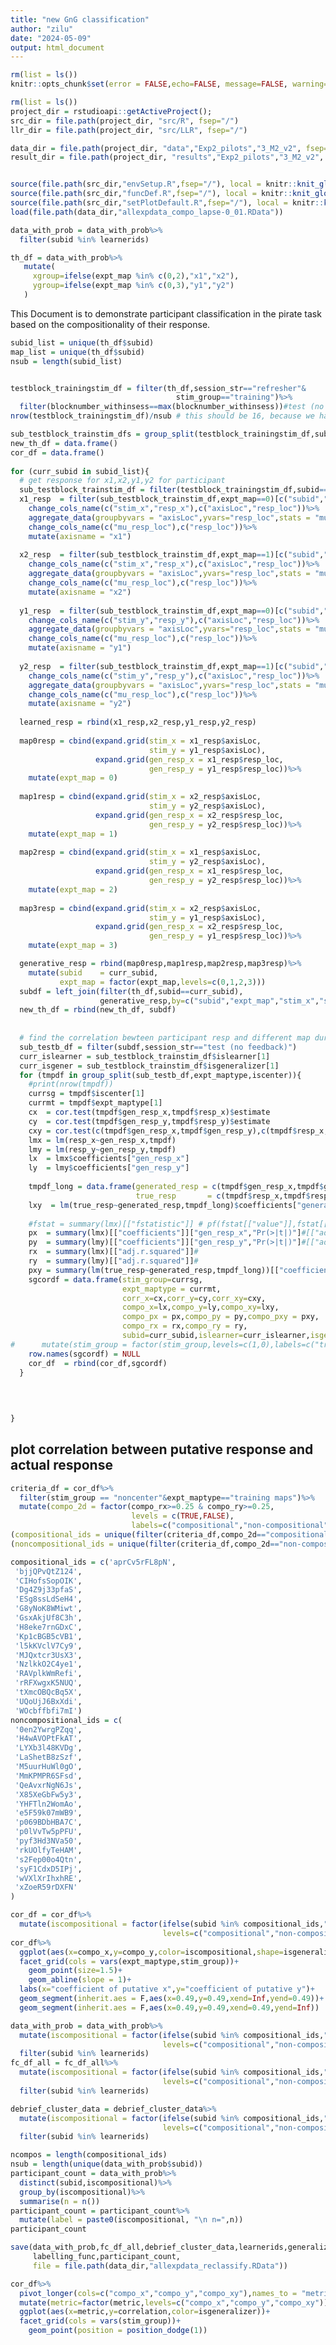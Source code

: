 ```yaml
---
title: "new GnG classification"
author: "zilu"
date: "2024-05-09"
output: html_document
---
```


```r
rm(list = ls())
knitr::opts_chunk$set(error = FALSE,echo=FALSE, message=FALSE, warning=FALSE,fig.width = 9,fig.height = 9)

rm(list = ls())
project_dir = rstudioapi::getActiveProject();
src_dir = file.path(project_dir, "src/R", fsep="/")
llr_dir = file.path(project_dir, "src/LLR", fsep="/")

data_dir = file.path(project_dir, "data","Exp2_pilots","3_M2_v2", fsep="/")
result_dir = file.path(project_dir, "results","Exp2_pilots","3_M2_v2", fsep="/")


source(file.path(src_dir,"envSetup.R",fsep="/"), local = knitr::knit_global())
source(file.path(src_dir,"funcDef.R",fsep="/"), local = knitr::knit_global())
source(file.path(src_dir,"setPlotDefault.R",fsep="/"), local = knitr::knit_global())
load(file.path(data_dir,"allexpdata_compo_lapse-0_01.RData"))
```

```r
data_with_prob = data_with_prob%>%
  filter(subid %in% learnerids)

th_df = data_with_prob%>%
   mutate(
     xgroup=ifelse(expt_map %in% c(0,2),"x1","x2"),
     ygroup=ifelse(expt_map %in% c(0,3),"y1","y2")
   )
```

This Document is to demonstrate participant classification in the pirate task based on the compositionality of their response.


```r
subid_list = unique(th_df$subid)
map_list = unique(th_df$subid)
nsub = length(subid_list)


testblock_trainingstim_df = filter(th_df,session_str=="refresher"&
                                     stim_group=="training")%>%
  filter(blocknumber_withinsess==max(blocknumber_withinsess))#test (no feedback)
nrow(testblock_trainingstim_df)/nsub # this should be 16, because we have 2 training maps, 8 training locations on each map

sub_testblock_trainstim_dfs = group_split(testblock_trainingstim_df,subid)
new_th_df = data.frame()
cor_df = data.frame()
  
for (curr_subid in subid_list){
  # get response for x1,x2,y1,y2 for participant
  sub_testblock_trainstim_df = filter(testblock_trainingstim_df,subid==curr_subid)
  x1_resp  = filter(sub_testblock_trainstim_df,expt_map==0)[c("subid","stim_x","resp_x")]%>%
    change_cols_name(c("stim_x","resp_x"),c("axisLoc","resp_loc"))%>%
    aggregate_data(groupbyvars = "axisLoc",yvars="resp_loc",stats = "mu")%>%
    change_cols_name(c("mu_resp_loc"),c("resp_loc"))%>%
    mutate(axisname = "x1")
  
  x2_resp  = filter(sub_testblock_trainstim_df,expt_map==1)[c("subid","stim_x","resp_x")]%>%
    change_cols_name(c("stim_x","resp_x"),c("axisLoc","resp_loc"))%>%
    aggregate_data(groupbyvars = "axisLoc",yvars="resp_loc",stats = "mu")%>%
    change_cols_name(c("mu_resp_loc"),c("resp_loc"))%>%
    mutate(axisname = "x2")
  
  y1_resp  = filter(sub_testblock_trainstim_df,expt_map==0)[c("subid","stim_y","resp_y")]%>%
    change_cols_name(c("stim_y","resp_y"),c("axisLoc","resp_loc"))%>%
    aggregate_data(groupbyvars = "axisLoc",yvars="resp_loc",stats = "mu")%>%
    change_cols_name(c("mu_resp_loc"),c("resp_loc"))%>%
    mutate(axisname = "y1")
  
  y2_resp  = filter(sub_testblock_trainstim_df,expt_map==1)[c("subid","stim_y","resp_y")]%>%
    change_cols_name(c("stim_y","resp_y"),c("axisLoc","resp_loc"))%>%
    aggregate_data(groupbyvars = "axisLoc",yvars="resp_loc",stats = "mu")%>%
    change_cols_name(c("mu_resp_loc"),c("resp_loc"))%>%
    mutate(axisname = "y2")
  
  learned_resp = rbind(x1_resp,x2_resp,y1_resp,y2_resp)
  
  map0resp = cbind(expand.grid(stim_x = x1_resp$axisLoc, 
                               stim_y = y1_resp$axisLoc),
                   expand.grid(gen_resp_x = x1_resp$resp_loc, 
                               gen_resp_y = y1_resp$resp_loc))%>%
    mutate(expt_map = 0)
  
  map1resp = cbind(expand.grid(stim_x = x2_resp$axisLoc, 
                               stim_y = y2_resp$axisLoc),
                   expand.grid(gen_resp_x = x2_resp$resp_loc, 
                               gen_resp_y = y2_resp$resp_loc))%>%
    mutate(expt_map = 1)
  
  map2resp = cbind(expand.grid(stim_x = x1_resp$axisLoc, 
                               stim_y = y2_resp$axisLoc),
                   expand.grid(gen_resp_x = x1_resp$resp_loc, 
                               gen_resp_y = y2_resp$resp_loc))%>%
    mutate(expt_map = 2)
  
  map3resp = cbind(expand.grid(stim_x = x2_resp$axisLoc, 
                               stim_y = y1_resp$axisLoc),
                   expand.grid(gen_resp_x = x2_resp$resp_loc, 
                               gen_resp_y = y1_resp$resp_loc))%>%
    mutate(expt_map = 3)

  generative_resp = rbind(map0resp,map1resp,map2resp,map3resp)%>%
    mutate(subid    = curr_subid,
           expt_map = factor(expt_map,levels=c(0,1,2,3)))
  subdf = left_join(filter(th_df,subid==curr_subid),
                    generative_resp,by=c("subid","expt_map","stim_x","stim_y"))
  new_th_df = rbind(new_th_df, subdf)
  
  
  # find the correlation bewteen participant resp and different map during session 2
  sub_testb_df = filter(subdf,session_str=="test (no feedback)")
  curr_islearner = sub_testblock_trainstim_df$islearner[1]
  curr_isgener = sub_testblock_trainstim_df$isgeneralizer[1]
  for (tmpdf in group_split(sub_testb_df,expt_maptype,iscenter)){
    #print(nrow(tmpdf))
    currsg = tmpdf$iscenter[1]
    currmt = tmpdf$expt_maptype[1]
    cx  = cor.test(tmpdf$gen_resp_x,tmpdf$resp_x)$estimate
    cy  = cor.test(tmpdf$gen_resp_y,tmpdf$resp_y)$estimate
    cxy = cor.test(c(tmpdf$gen_resp_x,tmpdf$gen_resp_y),c(tmpdf$resp_x,tmpdf$resp_y))$estimate
    lmx = lm(resp_x~gen_resp_x,tmpdf)
    lmy = lm(resp_y~gen_resp_y,tmpdf)
    lx  = lmx$coefficients["gen_resp_x"]
    ly  = lmy$coefficients["gen_resp_y"]
    
    tmpdf_long = data.frame(generated_resp = c(tmpdf$gen_resp_x,tmpdf$gen_resp_y),
                            true_resp       = c(tmpdf$resp_x,tmpdf$resp_y))
    lxy  = lm(true_resp~generated_resp,tmpdf_long)$coefficients["generated_resp"]
    
    #fstat = summary(lmx)[["fstatistic"]] # pf(fstat[["value"]],fstat[["numdf"]],fstat[["dendf"]],lower.tail = FALSE)
    px  = summary(lmx)[["coefficients"]]["gen_resp_x","Pr(>|t|)"]#[["adj.r.squared"]]#
    py  = summary(lmy)[["coefficients"]]["gen_resp_y","Pr(>|t|)"]#[["adj.r.squared"]]#
    rx  = summary(lmx)[["adj.r.squared"]]#
    ry  = summary(lmy)[["adj.r.squared"]]#
    pxy = summary(lm(true_resp~generated_resp,tmpdf_long))[["coefficients"]]["generated_resp","Pr(>|t|)"]#[["adj.r.squared"]]
    sgcordf = data.frame(stim_group=currsg,
                         expt_maptype = currmt,
                         corr_x=cx,corr_y=cy,corr_xy=cxy,
                         compo_x=lx,compo_y=ly,compo_xy=lxy,
                         compo_px = px,compo_py = py,compo_pxy = pxy,
                         compo_rx = rx,compo_ry = ry,
                         subid=curr_subid,islearner=curr_islearner,isgeneralizer=curr_isgener)#%>%
#      mutate(stim_group = factor(stim_group,levels=c(1,0),labels=c("training","validation+test")))
    row.names(sgcordf) = NULL
    cor_df  = rbind(cor_df,sgcordf)
  }
  
  
  

}
```

## plot correlation between putative response and actual response

```r
criteria_df = cor_df%>%
  filter(stim_group == "noncenter"&expt_maptype=="training maps")%>%
  mutate(compo_2d = factor(compo_rx>=0.25 & compo_ry>=0.25,
                           levels = c(TRUE,FALSE),
                           labels=c("compositional","non-compositional")))
(compositional_ids = unique(filter(criteria_df,compo_2d=="compositional")$subid))
(noncompositional_ids = unique(filter(criteria_df,compo_2d=="non-compositional")$subid))
```

```r
compositional_ids = c('aprCv5rFL8pN',
 'bjjQPvQtZ124',
 'CIHofsSopOIK',
 'Dg4Z9j33pfaS',
 'ESg8ssLdSeH4',
 'G8yNoK8WMiwt',
 'GsxAkjUf8C3h',
 'H8eke7rnGDxC',
 'Kp1cBGB5cVB1',
 'l5kKVclV7Cy9',
 'MJQxtcr3UsX3',
 'NzlkkO2C4ye1',
 'RAVplkWmRefi',
 'rRFXwgxK5NUQ',
 'tXmcOBQcBq5X',
 'UQoUjJ6BxXdi',
 'WOcbffbfi7mI')
noncompositional_ids = c(
 '0en2YwrgPZqq',
 'H4wAVOPtFkAT',
 'LYXb3l48KVDg',
 'LaShetB8zSzf',
 'M5uurHuWl0gO',
 'MmKPMPR6SFsd',
 'QeAvxrNgN6Js',
 'X85XeGbFw5y3',
 'YHFTln2WomAo',
 'e5F59k07mWB9',
 'p069BDbHBA7C',
 'p0lVvTw5pPFU',
 'pyf3Hd3NVa50',
 'rkUOlfyTeHAM',
 's2Fep00o4Qtn',
 'syF1CdxD5IPj',
 'wVXlXrIhxhRE',
 'xZoeR59rDXFN'
)
```

```r
cor_df = cor_df%>%
  mutate(iscompositional = factor(ifelse(subid %in% compositional_ids,"compositional","non-compositional"),
                                  levels=c("compositional","non-compositional")))
cor_df%>%
  ggplot(aes(x=compo_x,y=compo_y,color=iscompositional,shape=isgeneralizer))+
  facet_grid(cols = vars(expt_maptype,stim_group))+
    geom_point(size=1.5)+
    geom_abline(slope = 1)+
  labs(x="coefficient of putative x",y="coefficient of putative y")+
  geom_segment(inherit.aes = F,aes(x=0.49,y=0.49,xend=Inf,yend=0.49))+
  geom_segment(inherit.aes = F,aes(x=0.49,y=0.49,xend=0.49,yend=Inf))

```


```r
data_with_prob = data_with_prob%>%
  mutate(iscompositional = factor(ifelse(subid %in% compositional_ids,"compositional","non-compositional"),
                                  levels=c("compositional","non-compositional")))%>%
  filter(subid %in% learnerids)
fc_df_all = fc_df_all%>%
  mutate(iscompositional = factor(ifelse(subid %in% compositional_ids,"compositional","non-compositional"),
                                  levels=c("compositional","non-compositional")))%>%
  filter(subid %in% learnerids)

debrief_cluster_data = debrief_cluster_data%>%
  mutate(iscompositional = factor(ifelse(subid %in% compositional_ids,"compositional","non-compositional"),
                                  levels=c("compositional","non-compositional")))%>%
  filter(subid %in% learnerids)

ncompos = length(compositional_ids)
nsub = length(unique(data_with_prob$subid))
participant_count = data_with_prob%>%
  distinct(subid,iscompositional)%>%
  group_by(iscompositional)%>%
  summarise(n = n())
participant_count = participant_count%>%
  mutate(label = paste0(iscompositional, "\n n=",n))
participant_count

save(data_with_prob,fc_df_all,debrief_cluster_data,learnerids,generalizerids,compositional_ids,noncompositional_ids,
     labelling_func,participant_count,
     file = file.path(data_dir,"allexpdata_reclassify.RData"))

```


```r
cor_df%>%
  pivot_longer(cols=c("compo_x","compo_y","compo_xy"),names_to = "metric",values_to = "correlation")%>%
  mutate(metric=factor(metric,levels=c("compo_x","compo_y","compo_xy")))%>%
  ggplot(aes(x=metric,y=correlation,color=isgeneralizer))+
  facet_grid(cols = vars(stim_group))+
    geom_point(position = position_dodge(1))
```
